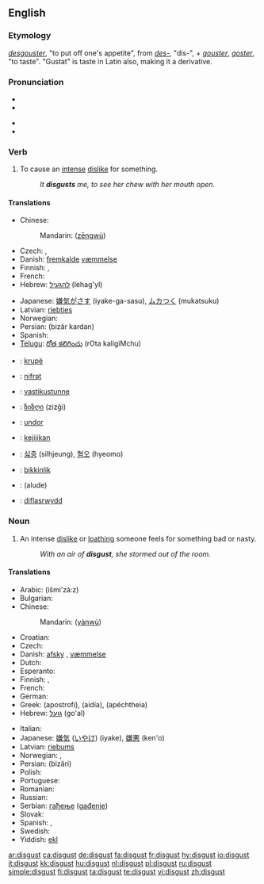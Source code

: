 ==English==

===Etymology===
{{etyl|fro}} ''[[desgouster]]'', "to put off one's appetite", from ''[[des-]]'', "dis-", + ''[[gouster]]'', ''[[goster]]'', "to taste". "Gustat" is taste in Latin also, making it a derivative.

===Pronunciation===
* {{enPR|dĭs-kŭst'}}
* {{IPA|/dɪsˈgʌst/}}
<!--* {{SAMPA|/En=dIs"kVst/}} --> <!-- SAMPA template doesn't work correctly -->
* {{SAMPA|/dIs"kVst/}}
* {{rhymes|ʌst}}

===Verb===
{{en-verb}}

# To cause an [[intense]] [[dislike]] for something.
#: ''It '''disgusts''' me, to see her chew with her mouth open.''

====Translations====
{{trans-top|to cause an intense dislike for something}}
* Chinese:
*: Mandarin: {{zh-ts|憎惡|憎恶}} ([[zēng]][[wù]])
* Czech: {{t-|cs|zhnusit}}, {{t-|cs|znechutit}}
* Danish: [[fremkalde]] [[væmmelse]]
* Finnish: {{t-|fi|iljettää}}, {{t-|fi|inhottaa}}
* French: {{t+|fr|dégoûter}}
* Hebrew: [[להגעיל]] (lehag'yl)
{{trans-mid}}
* Japanese: [[嫌気がさす]] (iyake-ga-sasu), [[ムカつく]] (mukatsuku)
* Latvian: [[riebties]]
* Norwegian: {{t+|no|avsky}}
* Persian: {{fa-Arab|[[بیزار کردن]]}} (bizâr kardan)
* Spanish: {{t-|es|repugnar}}
* [[Telugu]]: [[రోత కలిగించు]] (rOta kaligiMchu)
{{trans-bottom}}

{{checktrans}}
* {{ttbc|Albanian}}: [[krupë]]
* {{ttbc|Azeri}}: [[nifrәt]]
* {{ttbc|Estonian}}: [[vastikustunne]]
* {{ttbc|Georgian}}: [[ზიზღი]] (zizği)
* {{ttbc|Hungarian}}: [[undor]]
* {{ttbc|Indonesian}}: [[kejijikan]]
* {{ttbc|Korean}}: [[싫증]] (silhjeung), [[혐오]] (hyeomo)
* {{ttbc|Turkish}}: [[bikkinlik]]
* {{ttbc|Uyghur}}: (alude)
* {{ttbc|Welsh}}: [[diflasrwydd]]

===Noun===
{{wikipedia}}
{{en-noun|-}}

# An intense [[dislike]] or [[loathing]] someone feels for something bad or nasty.
#: ''With an air of '''disgust''', she stormed out of the room.''

====Translations====
{{trans-top|an intense dislike or repugnance}}
* Arabic: {{Arab|[[اشمئزاز|إشمئزاز]]}} (išmi’zá:z) {{m}}
* Bulgarian: {{t+|bg|отвращение|n|tr=otvraşenie|sc=Cyrl}}
* Chinese:
*: Mandarin: {{zh-ts|厭惡|厌恶}} ([[yàn]][[wù]])
* Croatian: {{t-|hr|gađenje|n}}
* Czech: {{t-|cs|hnus|m}}
* Danish: [[afsky]] {{c}}, [[væmmelse]] {{c}}
* Dutch: {{t+|nl|afschuw}}
* Esperanto: {{t-|eo|naŭzo|xs=Esperanto}}
* Finnish: {{t-|fi|inho}}, {{t-|fi|vastenmielisyys}}
* French: {{t+|fr|dégoût|m}}
* German: {{t+|de|Ekel}}
* Greek: {{t+|el|αποστροφή|f|sc=Grek}} (apostrofí), {{t+|el|αηδία|f|sc=Grek}} (aidía), {{t+|el|απέχθεια|f|sc=Grek}} (apéchtheia)
* Hebrew: [[גועל]] (go'al) {{m}}
{{trans-mid}}
* Italian: {{t-|it|disgusto|m}}
* Japanese: [[嫌気]] ([[いやけ]]) (iyake), [[嫌悪]] (ken'o)
* Latvian: [[riebums]]
* Norwegian: {{t+|no|avsky|m}}, {{t-|no|vemmelse|m}}
* Persian: {{fa-Arab|[[بیزاری]]}} (bizâri)
* Polish: {{t-|pl|odraza|f}}
* Portuguese: {{t+|pt|repugnância|f}}
* Romanian: {{t-|ro|dezgust}}
* Russian: {{t+|ru|отвращение|n|tr=otvraščénije|sc=Cyrl}}
* Serbian: [[гађење]] ([[gađenje]]) {{n}}
* Slovak: {{t-|sk|odpor}}
* Spanish: {{t-|es|repugnancia|f}}, {{t+|es|asco|m}}
* Swedish: {{t+|sv|äckel}}
* Yiddish: [[ekl]]
{{trans-bottom}}

[[ar:disgust]]
[[ca:disgust]]
[[de:disgust]]
[[fa:disgust]]
[[fr:disgust]]
[[hy:disgust]]
[[io:disgust]]
[[it:disgust]]
[[kk:disgust]]
[[hu:disgust]]
[[nl:disgust]]
[[pl:disgust]]
[[ru:disgust]]
[[simple:disgust]]
[[fi:disgust]]
[[ta:disgust]]
[[te:disgust]]
[[vi:disgust]]
[[zh:disgust]]